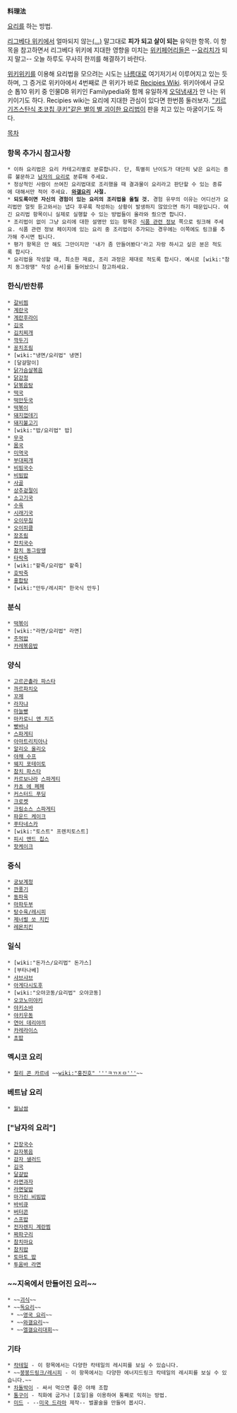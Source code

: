 '''料理法'''

[[요리]]를 하는 방법.

[[리그베다 위키]]에서 얼마되지 않는[[(...)]] 말그대로 '''피가 되고 살이 되는''' 유익한 항목. 이 항목을 참고하면서 리그베다 위키에 지대한 영향을 미치는 [[위키페어리]]들은 --[[요리치]]가 되지 말고-- 오늘 하루도 무사히 한끼를 해결하기 바란다.

[[위키위키]]를 이용해 요리법을 모으려는 시도는 [[나름]]대로 여기저기서 이루어지고 있는 듯 하며, 그 증거로 위키아에서 4번째로 큰 위키가 바로 [http://recipes.wikia.com/wiki/Recipes_Wiki Recipies Wiki]. 위키아에서 규모순 톱10 위키 중 인물DB 위키인 Familypedia와 함께 유일하게 [[오덕]]냄새가 안 나는 위키이기도 하다. Recipies wiki는 요리에 지대한 관심이 있다면 한번쯤 둘러보자. [[와갤요리|"키르기즈스탄식 초코칩 쿠키"같은 별의 별 괴이한 요리법]]이 판을 치고 있는 마굴이기도 하다.


[[목차]]
=== 항목 추가시 참고사항 ===
 * 이하 요리법은 요리 카테고리별로 분류합니다. 단, 특별히 난이도가 대단히 낮은 요리는 종류 불문하고 [[남자의 요리]]로 분류해 주세요.
 * 정상적인 사람이 쓰여진 요리법대로 조리했을 때 결과물이 요리라고 판단할 수 있는 종류에 대해서만 적어 주세요. '''[[와갤요리]] 사절.'''
 * '''되도록이면 자신의 경험이 있는 요리의 조리법을 올릴 것.''' 경험 유무의 이유는 어디선가 요리법만 얼핏 듣고와서는 냅다 후루룩 작성하는 상황이 발생하지 않았으면 하기 때문입니다. 여긴 요리법 항목이니 실제로 실행할 수 있는 방법들이 올라와 줬으면 합니다.
 * 조리법이 없이 그냥 요리에 대한 설명만 있는 항목은 [[식품 관련 정보]] 쪽으로 링크해 주세요. 식품 관련 정보 페이지에 있는 요리 중 조리법이 추가되는 경우에는 이쪽에도 링크를 추가해 주시면 됩니다.
 * 평가 항목은 안 해도 그만이지만 '내가 좀 만들어봤다'라고 자랑 하시고 싶은 분은 적도록 합시다.
 * 요리법을 작성할 때, 최소한 재료, 조리 과정은 제대로 적도록 합시다. 예시로 [wiki:"참치 동그랑땡" 작성 순서]를 들어놨으니 참고하세요.

=== 한식/반찬류 ===
 * [[갈비찜]]
 * [[계란국]]
 * [[계란후라이]]
 * [[김국]]
 * [[김치찌개]]
 * [[깍두기]]
 * [[꽁치조림]]
 * [wiki:"냉면/요리법" 냉면]
 * [달걀말이]
 * [[닭가슴살볶음]]
 * [[닭강정]]
 * [[닭볶음탕]]
 * [[떡국]]
 * [[떡만둣국]]
 * [[떡볶이]]
 * [[돼지껍데기]]
 * [[돼지불고기]] 
 * [wiki:"밥/요리법" 밥]
 * [[무국]]
 * [[몸국]]
 * [[미역국]]
 * [[부대찌개]]
 * [[비빔국수]]
 * [[비빔밥]]
 * [[사골]]
 * [[상추겉절이]]
 * [[소고기국]]
 * [[수육]]
 * [[시래기국]]
 * [[오이무침]]
 * [[오이피클]] 
 * [[장조림]]
 * [[잔치국수]]
 * [[참치 동그랑땡]]
 * [[타락죽]]
 * [wiki:"팥죽/요리법" 팥죽]
 * [[호박죽]]
 * [[홍합탕]]
 * [wiki:"만두/레시피" 한국식 만두]

=== 분식 ===
 * [[떡볶이]]
 * [wiki:"라면/요리법" 라면]
 * [[주먹밥]]
 * [[카레볶음밥]]

=== 양식 ===
 * [[고르곤촐라 파스타]]
 * [[까르파치오]]
 * [[꼬제]]
 * [[라자냐]]
 * [[마늘빵]]
 * [[마카로니 앤 치즈]]
 * [[빵바냐]]
 * [[스파게티]]
 * [[아마트리치아나]]
 * [[알리오 올리오]]
 * [[야채 수프]]
 * [[웨지 포테이토]]
 * [[참치 파스타]]
 * [[카르보나라]] [[스파게티]]
 * [[카쵸 에 페페]]
 * [[커스터드 푸딩]]
 * [[크로켓]]
 * [[크림소스 스파게티]]
 * [[파운드 케이크]]
 * [[푸타네스카]]
 * [wiki:"토스트" 프렌치토스트]
 * [[피시 앤드 칩스]]
 * [[핫케이크]]

=== 중식 ===
 * [[궁보계정]]
 * [[깐풍기]]
 * [[동파육]]
 * [[마파두부]]
 * [[탕수육/레시피]]
 * [[제너럴 쏘 치킨]]
 * [[레몬치킨]]

=== 일식 ===
 * [wiki:"돈가스/요리법" 돈가스]
 * [부타나베]
 * [[샤브샤브]]
 * [[아게다시도후]]
 * [wiki:"오야코동/요리법" 오야코동]
 * [[오코노미야키]]
 * [[야키소바]]
 * [[야키우동]]
 * [[연어 데리야끼]]
 * [[카레라이스]]
 * [[초밥]]

=== 멕시코 요리 ===
 * [[칠리 콘 카르네]] ~~[[wiki:"홍진호" '''ㅋㄲㅈㅁ''']]~~

=== 베트남 요리 ===
 * [[월남쌈]]

=== ["남자의 요리"] ===
 * [[간장국수]]
 * [[감자볶음]]
 * [[감자 샐러드]]
 * [[김국]]
 * [[달걀밥]]
 * [[라면과자]]
 * [[라면덮밥]]
 * [[마가린 비빔밥]]
 * [[바비큐]]
 * [[버터콘]]
 * [[스프밥]]
 * [[전자렌지 계란찜]]
 * [[짜파구리]]
 * [[참치마요]]
 * [[참치밥]]
 * [[토마토 밥]]
 * [[투움바 라면]]

=== ~~지옥에서 만들어진 요리~~ ===
 * ~~[[괴식]]~~
 * ~~[[독요리]]~~
  * ~~[[영국 요리]]~~
  * ~~[[와갤요리]]~~
  * ~~[http://gall.dcgame.in/list.php?id=elsword&no=467743 엘갤요리대회]~~

=== 기타 ===
 * [[칵테일]] - 이 항목에서는 다양한 칵테일의 레시피를 보실 수 있습니다.
 * ~~[[붕붕드링크/레시피]] - 이 항목에서는 다양한 에너지드링크 칵테일의 레시피를 보실 수 있습니다.~~
 * [[차돌박이]] - 싸서 먹으면 좋은 야채 조합
 * [[통구이]] - 직화에 굽거나 [호일]을 이용하여 통째로 익히는 방법.
 * [[미드]] - --[[미국 드라마]] 제작-- 벌꿀술을 만들어 봅시다.
